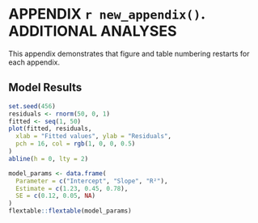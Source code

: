 \newpage

# APPENDIX `r new_appendix()`. ADDITIONAL ANALYSES

This appendix demonstrates that figure and table numbering restarts for each appendix.

## Model Results

```r
set.seed(456)
residuals <- rnorm(50, 0, 1)
fitted <- seq(1, 50)
plot(fitted, residuals,
  xlab = "Fitted values", ylab = "Residuals",
  pch = 16, col = rgb(1, 0, 0, 0.5)
)
abline(h = 0, lty = 2)
```

```r
model_params <- data.frame(
  Parameter = c("Intercept", "Slope", "R²"),
  Estimate = c(1.23, 0.45, 0.78),
  SE = c(0.12, 0.05, NA)
)
flextable::flextable(model_params)
```
